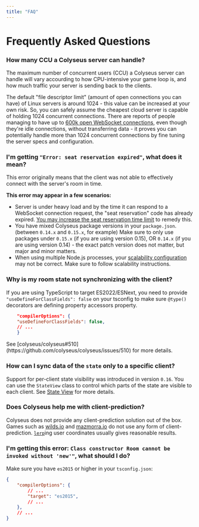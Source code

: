 ```yaml
---
title: "FAQ"
---
```


# Frequently Asked Questions

### How many CCU a Colyseus server can handle?

The maximum number of concurrent users (CCU) a Colyseus server can handle will vary accourding to how CPU-intensive your game loop is, and how much traffic your server is sending back to the clients.

The default "file descriptor limit" (amount of open connections you can have) of Linux servers is around 1024 - this value can be increased at your own risk. So, you can safely assume the cheapest cloud server is capable of holding 1024 concurrent connections. There are reports of people managing to have up to [600k open WebSocket connections](https://blog.jayway.com/2015/04/13/600k-concurrent-websocket-connections-on-aws-using-node-js/), even though they're idle connections, without transferring data - it proves you can potentially handle more than 1024 concurrent connections by fine tuning the server specs and configuration.

### I'm getting `"Error: seat reservation expired"`, what does it mean?

This error originally means that the client was not able to effectively connect with the server's room in time.

**This error may appear in a few scenarios:**

- Server is under heavy load and by the time it can respond to a WebSocket connection request, the "seat reservation" code has already expired. [You may increase the seat reservation time limit](/server/room/#setseatreservationtime-seconds) to remedy this.
- You have mixed Colyseus package versions in your `package.json`. (between `0.14.x` and `0.15.x`, for example)
  Make sure to only use packages under `0.15.x` (if you are using version 0.15),
  OR `0.14.x` (if you are using version 0.14) - the exact patch version does not
  matter, but major and minor matters.
- When using multiple Node.js processes, your [scalability configuration](/scalability/) may not be correct. Make sure to follow scalability instructions.

### Why is my room state not synchronizing with the client?

If you are using TypeScript to target ES2022/ESNext, you need to provide `"useDefineForClassFields": false` on your tsconfig to make sure `@type()` decorators are defining property accessors property.

```json filename="tsconfig.json"
    "compilerOptions": {
    "useDefineForClassFields": false,
    // ...
    }
```

<Callout type="info">
    See [colyseus/colyseus#510](https://github.com/colyseus/colyseus/issues/510) for more details.
</Callout>

### How can I sync data of the `state` only to a specific client?

Support for per-client state visibility was introduced in version `0.16`. You can use the `StateView` class to control which parts of the state are visible to each client. See [State View](/state/view) for more details.

### Does Colyseus help me with client-prediction?

Colyseus does not provide any client-prediction solution out of the box. Games such as [wilds.io](http://wilds.io/) and [mazmorra.io](https://mazmorra.io/) do not use any form of client-prediction. [`lerp`](http://gamestd.io/mathf/globals.html#lerp)ing user coordinates usually gives reasonable results.

### I'm getting this error: `Class constructor Room cannot be invoked without 'new'"`, what should I do?

Make sure you have `es2015` or higher in your `tsconfig.json`:

```json filename="tsconfig.json"
{
    "compilerOptions": {
        // ...
        "target": "es2015",
        // ...
    },
    // ...
}
```
